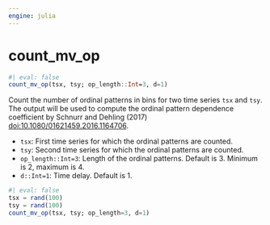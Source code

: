 ```yaml
---
engine: julia
---
```


# count_mv_op {#sec-doc}
    

::: {.callout-note appearance="simple" title="docblock" collapse=false}    


```julia
#| eval: false
count_mv_op(tsx, tsy; op_length::Int=3, d=1)

```

Count the number of ordinal patterns in bins for two time series `tsx` and `tsy`. The output will be used to compute the ordinal pattern dependence coefficient by Schnurr and Dehling (2017) <doi:10.1080/01621459.2016.1164706>.
 
  * `tsx`: First time series for which the ordinal patterns are counted.
  * `tsy`: Second time series for which the ordinal patterns are counted.
  * `op_length::Int=3`: Length of the ordinal patterns. Default is 3. Minimum is 2, maximum is 4.
  * `d::Int=1`: Time delay. Default is 1.

```julia
#| eval: false
tsx = rand(100)
tsy = rand(100)
count_mv_op(tsx, tsy; op_length=3, d=1)

```



:::
    

